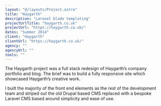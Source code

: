 ```yaml
---
layout: "@/layouts/Project.astro"
title: "Haygarth"
description: "Laravel blade templating"
projectUrlTitle: "haygarth.co.uk"
projectUrl: "https://haygarth.co.uk/"
dates: "Summer 2014"
client: "Haygarth"
clientUrl: "https://haygarth.co.uk/"
agency: ""
agencyUrl: ""
tools: ""
---
```


The Haygarth project was a full stack redesign of Haygarth’s company portfolio and blog. The brief was to build a fully responsive site which showcased Haygarth’s creative work.

I built the majority of the front end elements as the rest of the development team and striped out the old Drupal based CMS replaced with a bespoke Laravel CMS based around simplicity and ease of use.
